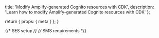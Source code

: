   title: 'Modify Amplify-generated Cognito resources with CDK',
  description:
    'Learn how to modify Amplify-generated Cognito resources with CDK'
};

  return {
    props: {
      meta
    }
  };
}

{/* SES setup */}
{/* SMS requirements */}
